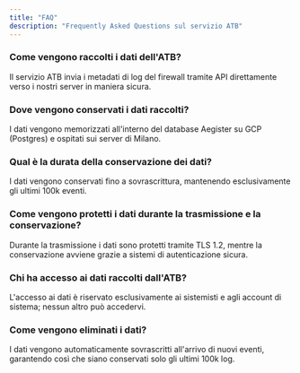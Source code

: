 ```yaml
---
title: "FAQ"
description: "Frequently Asked Questions sul servizio ATB"
---
```


### Come vengono raccolti i dati dell'ATB?
Il servizio ATB invia i metadati di log del firewall tramite API direttamente verso i nostri server in maniera sicura.

### Dove vengono conservati i dati raccolti?
I dati vengono memorizzati all'interno del database Aegister su GCP (Postgres) e ospitati sui server di Milano.

### Qual è la durata della conservazione dei dati?
I dati vengono conservati fino a sovrascrittura, mantenendo esclusivamente gli ultimi 100k eventi.

### Come vengono protetti i dati durante la trasmissione e la conservazione?
Durante la trasmissione i dati sono protetti tramite TLS 1.2, mentre la conservazione avviene grazie a sistemi di autenticazione sicura.

### Chi ha accesso ai dati raccolti dall'ATB?
L'accesso ai dati è riservato esclusivamente ai sistemisti e agli account di sistema; nessun altro può accedervi.

### Come vengono eliminati i dati?
I dati vengono automaticamente sovrascritti all'arrivo di nuovi eventi, garantendo così che siano conservati solo gli ultimi 100k log.